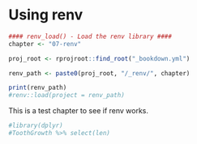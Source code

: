 # Using renv {#renv}

```r
#### renv_load() - Load the renv library ####
chapter <- "07-renv"

proj_root <- rprojroot::find_root("_bookdown.yml")

renv_path <- paste0(proj_root, "/_renv/", chapter)

print(renv_path)
#renv::load(project = renv_path)
```

This is a test chapter to see if renv works.

```r
#library(dplyr)
#ToothGrowth %>% select(len)
```
